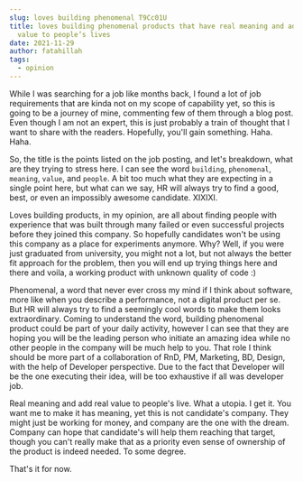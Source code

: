 ```yaml
---
slug: loves building phenomenal T9Cc01U
title: loves building phenomenal products that have real meaning and add real
  value to people’s lives
date: 2021-11-29
author: fatahillah
tags:
  - opinion
---
```

While I was searching for a job like months back, I found a lot of job requirements that are kinda not on my scope of capability yet, so this is going to be a journey of mine, commenting few of them through a blog post. Even though I am not an expert, this is just probably a train of thought that I want to share with the readers. Hopefully, you'll gain something. Haha. Haha.

So, the title is the points listed on the job posting, and let's breakdown, what are they trying to stress here. I can see the word `building`, `phenomenal`, `meaning`, `value`, and `people`. A bit too much what they are expecting in a single point here, but what can we say, HR will always try to find a good, best, or even an impossibly awesome candidate. XIXIXI.

Loves building products, in my opinion, are all about finding people with experience that was built through many failed or even successful projects before they joined this company. So hopefully candidates won't be using this company as a place for experiments anymore. Why? Well, if you were just graduated from university, you might not a lot, but not always the better fit approach for the problem, then you will end up trying things here and there and voila, a working product with unknown quality of code :)

Phenomenal, a word that never ever cross my mind if I think about software, more like when you describe a performance, not a digital product per se. But HR will always try to find a seemingly cool words to make them looks extraordinary. Coming to understand the word, building phenomenal product could be part of your daily activity, however I can see that they are hoping you will be the leading person who initiate an amazing idea while no other people in the company will be much help to you. That role I think should be more part of a collaboration of RnD, PM, Marketing, BD, Design, with the help of Developer perspective. Due to the fact that Developer will be the one executing their idea, will be too exhaustive if all was developer job.

Real meaning and add real value to people's live. What a utopia. I get it. You want me to make it has meaning, yet this is not candidate's company. They might just be working for money, and company are the one with the dream. Company can hope that candidate's will help them reaching that target, though you can't really make that as a priority even sense of ownership of the product is indeed needed. To some degree.

That's it for now.